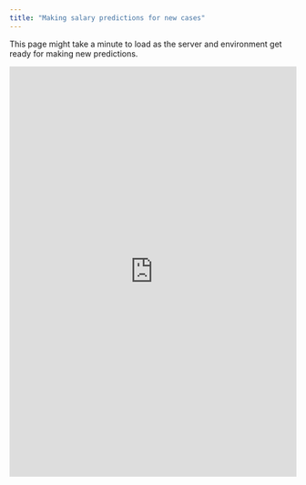 ```yaml
---
title: "Making salary predictions for new cases"
---
```


::: {.callout-caution}
This page might take a minute to load as the server and environment get ready for making new predictions.
:::

```{=html}
 <iframe id="shiny" src="https://mpru.shinyapps.io/shiny_salary/" style="border: none; width: 100%; height: 720px" frameborder="0"></iframe>
```

